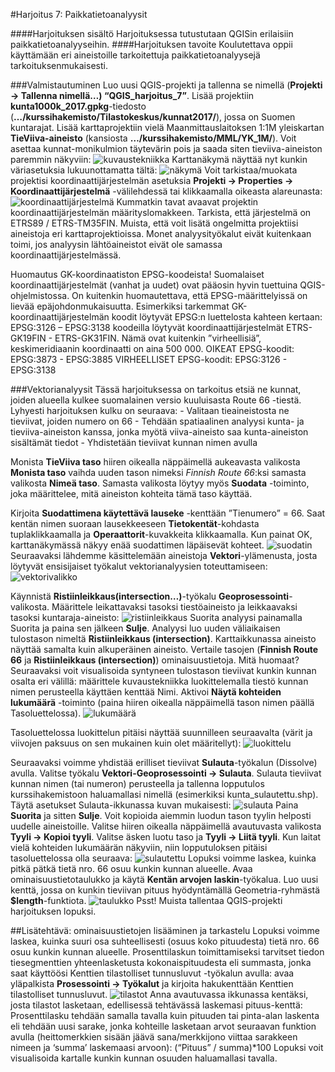 #Harjoitus 7: Paikkatietoanalyysit

####Harjoituksen sisältö
Harjoituksessa tutustutaan QGISin erilaisiin paikkatietoanalyyseihin.
####Harjoituksen tavoite
Koulutettava oppii käyttämään eri aineistoille tarkoitettuja paikkatietoanalyysejä tarkoituksenmukaisesti.


###Valmistautuminen
Luo uusi QGIS-projekti ja tallenna se nimellä (**Projekti → Tallenna nimellä…) “QGIS_harjoitus_7”**. 
Lisää projektiin **kunta1000k_2017.gpkg**-tiedosto (**.../kurssihakemisto/Tilastokeskus/kunnat2017/**), jossa on Suomen kuntarajat. 
Lisää karttaprojektiin vielä Maanmittauslaitoksen 1:1M yleiskartan **TieViiva-aineisto** (kansiosta **.../kurssihakemisto/MML/YK_1M/**).
Voit asettaa kunnat-monikulmion täytevärin pois ja saada siten tieviiva-aineiston paremmin näkyviin:
![kuvaustekniikka](GP002_johdanto_qgisin_kayttoon/src/img/harjoitus_7/image14.gif)
Karttanäkymä näyttää nyt kunkin väriasetuksia lukuunottamatta tältä:
![näkymä](GP002_johdanto_qgisin_kayttoon/src/img/harjoitus_7/image4.png)
Voit tarkistaa/muokata projektisi koordinaattijärjestelmän asetuksia **Projekti → Properties → Koordinaattijärjestelmä** -välilehdessä tai klikkaamalla oikeasta alareunasta:
![koordinaattijärjestelmä](GP002_johdanto_qgisin_kayttoon/src/img/harjoitus_7/image2.png)
Kummatkin tavat avaavat projektin koordinaattijärjestelmän määrityslomakkeen. Tarkista, että järjestelmä on ETRS89 / ETRS-TM35FIN.
Muista, että voit lisätä ongelmitta projektiisi aineistoja eri karttaprojektioissa. Monet analyysityökalut eivät kuitenkaan toimi, jos analyysin lähtöaineistot eivät ole samassa koordinaattijärjestelmässä.

Huomautus GK-koordinaatiston EPSG-koodeista!
Suomalaiset koordinaattijärjestelmät (vanhat ja uudet) ovat pääosin hyvin tuettuina QGIS-ohjelmistossa. On kuitenkin huomautettava, että EPSG-määrittelyissä on lievää epäjohdonmukaisuutta. Esimerkiksi tarkemmat GK-koordinaattijärjestelmän koodit löytyvät EPSG:n luettelosta kahteen kertaan: EPSG:3126 – EPSG:3138 koodeilla löytyvät koordinaattijärjestelmät ETRS-GK19FIN - ETRS-GK31FIN. Nämä ovat kuitenkin ”virheellisiä”, keskimeridiaanin koordinaatti on aina 500 000.
OIKEAT EPSG-koodit: EPSG:3873 - EPSG:3885
VIRHEELLISET EPSG-koodit: EPSG:3126 -  EPSG:3138


###Vektorianalyysit
Tässä harjoituksessa on tarkoitus etsiä ne kunnat, joiden alueella kulkee suomalainen versio kuuluisasta Route 66 -tiestä. Lyhyesti harjoituksen kulku on seuraava:
- Valitaan tieaineistosta ne tieviivat, joiden numero on 66
- Tehdään spatiaalinen analyysi kunta- ja tieviiva-aineiston kanssa, jonka myötä viiva-aineisto saa kunta-aineiston sisältämät tiedot
- Yhdistetään tieviivat kunnan nimen avulla

Monista **TieViiva taso** hiiren oikealla näppäimellä aukeavasta valikosta **Monista taso** vaihda uuden tason nimeksi *Finnish Route 66*:ksi samasta valikosta **Nimeä taso**.
Samasta valikosta löytyy myös **Suodata** -toiminto, joka määrittelee, mitä aineiston kohteita tämä taso käyttää. 

Kirjoita **Suodattimena käytettävä lauseke** -kenttään ”Tienumero” = 66. Saat kentän nimen suoraan lausekkeeseen **Tietokentät**-kohdasta tuplaklikkaamalla ja **Operaattorit**-kuvakkeita klikkaamalla. Kun painat OK, karttanäkymässä näkyy enää suodattimen läpäisevät kohteet.
![suodatin](GP002_johdanto_qgisin_kayttoon/src/img/harjoitus_7/image6.png)
Seuraavaksi lähdemme käsittelemään aineistoja **Vektori**-ylämenusta, josta löytyvät ensisijaiset  työkalut vektorianalyysien toteuttamiseen:
![vektorivalikko](GP002_johdanto_qgisin_kayttoon/src/img/harjoitus_7/image10.png)

Käynnistä **Ristiinleikkaus(intersection...)**-työkalu **Geoprosessointi**-valikosta. Määrittele leikattavaksi tasoksi tiestöaineisto ja leikkaavaksi tasoksi kuntaraja-aineisto:
![ristiinleikkaus](GP002_johdanto_qgisin_kayttoon/src/img/harjoitus_7/image1.png)
Suorita analyysi painamalla Suorita ja paina sen jälkeen **Sulje**. Analyysi luo uuden väliaikaisen tulostason nimeltä **Ristiinleikkaus (intersection)**.
Karttaikkunassa aineisto näyttää samalta kuin alkuperäinen aineisto. Vertaile tasojen (**Finnish Route 66** ja **Ristiinleikkaus (intersection)**) ominaisuustietoja. Mitä huomaat? 
Seuraavaksi voit visualisoida syntyneen tulostason tieviivat kunkin kunnan osalta eri välillä: määrittele kuvaustekniikka luokittelemalla tiestö kunnan nimen perusteella käyttäen kenttää Nimi. 
Aktivoi **Näytä kohteiden lukumäärä** -toiminto (paina hiiren oikealla näppäimellä tason nimen päällä Tasoluettelossa).
![lukumäärä](GP002_johdanto_qgisin_kayttoon/src/img/harjoitus_7/image12.gif)

Tasoluettelossa luokittelun pitäisi näyttää suunnilleen seuraavalta (värit ja viivojen paksuus on sen mukainen kuin olet määritellyt):
![luokittelu](GP002_johdanto_qgisin_kayttoon/src/img/harjoitus_7/image13.png)

Seuraavaksi voimme yhdistää erilliset tieviivat **Sulauta**-työkalun (Dissolve) avulla. Valitse työkalu **Vektori-Geoprosessointi → Sulauta**. Sulauta tieviivat kunnan nimen (tai numeron) perusteella ja tallenna lopputulos kurssihakemistoon haluamallasi nimellä (esimerkiksi kunta_sulautettu.shp). Täytä asetukset Sulauta-ikkunassa kuvan mukaisesti:
![sulauta](GP002_johdanto_qgisin_kayttoon/src/img/harjoitus_7/image5.png)
Paina **Suorita** ja sitten **Sulje**.
Voit kopioida aiemmin luodun tason tyylin helposti uudelle aineistoille. Valitse hiiren oikealla näppäimellä avautuvasta valikosta **Tyyli → Kopioi tyyli**. Valitse äsken luotu taso ja **Tyyli → Liitä tyyli**. Kun laitat vielä kohteiden lukumäärän näkyviin, niin lopputuloksen pitäisi tasoluettelossa olla seuraava:
![sulautettu](GP002_johdanto_qgisin_kayttoon/src/img/harjoitus_7/image11.png)
Lopuksi voimme laskea, kuinka pitkä pätkä tietä nro. 66 osuu kunkin kunnan alueelle.  Avaa ominaisuustietotaulukko ja käytä **Kentän arvojen laskin**-työkalua. Luo uusi kenttä, jossa on kunkin tieviivan pituus hyödyntämällä Geometria-ryhmästä **$length**-funktiota.
![taulukko](GP002_johdanto_qgisin_kayttoon/src/img/harjoitus_7/image7.png)
Psst! Muista tallentaa QGIS-projekti harjoituksen lopuksi.


##Lisätehtävä: ominaisuustietojen lisääminen ja tarkastelu
Lopuksi voimme laskea, kuinka suuri osa suhteellisesti (osuus koko pituudesta) tietä nro. 66 osuu kunkin kunnan alueelle. Prosenttilaskun toimittamiseksi tarvitset tiedon tiesegmenttien yhteenlasketusta kokonaispituudesta eli summasta, jonka saat käyttöösi Kenttien tilastolliset tunnusluvut -työkalun avulla: avaa yläpalkista **Prosessointi → Työkalut** ja kirjoita hakukenttään Kenttien tilastolliset tunnusluvut. 
![tilastot](GP002_johdanto_qgisin_kayttoon/src/img/harjoitus_7/image3.png)
Anna avautuvassa ikkunassa kentäksi, josta tilastot lasketaan, edellisessä tehtävässä laskemasi pituus-kenttä:
Prosenttilasku tehdään samalla tavalla kuin pituuden tai pinta-alan laskenta eli tehdään uusi sarake, jonka kohteille lasketaan arvot seuraavan funktion avulla (heittomerkkien sisään jäävä sana/merkkijono viittaa sarakkeen nimeen ja ‘summa’ laskemaasi arvoon):
("Pituus" / summa)*100
Lopuksi voit visualisoida kartalle kunkin kunnan osuuden haluamallasi tavalla.

